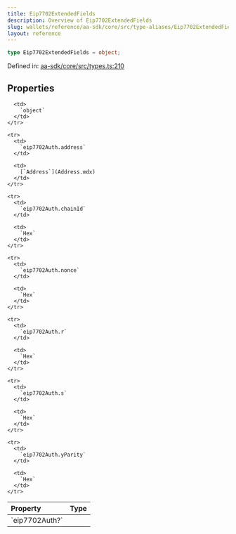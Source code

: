 ```yaml
---
title: Eip7702ExtendedFields
description: Overview of Eip7702ExtendedFields
slug: wallets/reference/aa-sdk/core/src/type-aliases/Eip7702ExtendedFields
layout: reference
---
```


```ts
type Eip7702ExtendedFields = object;
```

Defined in: [aa-sdk/core/src/types.ts:210](https://github.com/alchemyplatform/aa-sdk/blob/e3c1a23e6e03f44bf2db3afddb97a91b175cba58/aa-sdk/core/src/types.ts#L210)

## Properties

<table>
  <thead>
    <tr>
      <th align="left">Property</th>
      <th align="left">Type</th>
    </tr>
  </thead>

  <tbody>
    <tr>
      <td>
        <a id="eip7702auth" /> `eip7702Auth?`
      </td>

      <td>
        `object`
      </td>
    </tr>

    <tr>
      <td>
        `eip7702Auth.address`
      </td>

      <td>
        [`Address`](Address.mdx)
      </td>
    </tr>

    <tr>
      <td>
        `eip7702Auth.chainId`
      </td>

      <td>
        `Hex`
      </td>
    </tr>

    <tr>
      <td>
        `eip7702Auth.nonce`
      </td>

      <td>
        `Hex`
      </td>
    </tr>

    <tr>
      <td>
        `eip7702Auth.r`
      </td>

      <td>
        `Hex`
      </td>
    </tr>

    <tr>
      <td>
        `eip7702Auth.s`
      </td>

      <td>
        `Hex`
      </td>
    </tr>

    <tr>
      <td>
        `eip7702Auth.yParity`
      </td>

      <td>
        `Hex`
      </td>
    </tr>

  </tbody>
</table>
